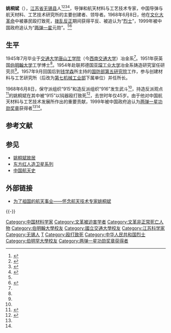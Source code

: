 {{Infobox officeholder
|honorific-prefix = [[两弹一星功勋奖章|两弹一星元勋]]
|name = 姚桐斌
|honorific-suffix = [[烈士_(中华人民共和国)|烈士]]
|image = Yao Tongbin.jpg
|box_width= 250px
|occupation= 导弹和航天材料与工艺技术专家
|period =
|Sex = 男
|birth_date= {{Birth date|1922|9|3}}
|birth_place= {{ROC-1912|江苏省}}[[无锡县|无锡县]]
|death_date= {{Death date and age|1968|6|8|1922|9|3}}
|death_place= {{PRC}}[[北京市|北京市]]
|nationality = {{PRC}}
|residence =
|party = {{CPC}}
|religion =
|spouse = 彭洁清
|relatives = 
|education =
* 1945年，毕业于当时迁贵州的交通大学(唐山工学院)，随后到当时迁北碚的矿冶研究所工作，任助理研究员。
* 1947年，公费留学到英国[[伯明翰大学|伯明翰大学]]深造。
* 1951年获博士学位。
|past =1958年1月被分配到国防部第五研究院一分院工作，任一分院第七研究室主任([[钱学森|钱学森]]领导[[五院十大研究室主任|五院十大研究室主任]]之一)兼第六研究所所长<br>1965年改为第七机械工业部后，他仍任材料与工艺研究所所长<br>1968年6月8日在“文化大革命”中不幸逝世，年仅46岁；1983年被追认为[[革命烈士|革命烈士]]
|awards=1985年获得[[国家科学技术进步特等奖|国家科学技术进步特等奖]]<br>1999年被追授[[两弹一星功勋奖章|两弹一星功勋奖章]]
}}

'''姚桐斌'''（{{bd|1922年|9月3日|1968年|6月8日|catIdx=Y姚桐斌}}），[[江苏省|江苏省]][[无锡县|无锡县]]人<ref name=people01>{{Cite web |url=http://scitech.people.com.cn/GB/17297045.html |title=“两弹一星”元勋姚桐斌的一生 |website=人民網 |date=2012-03-05 |access-date=2016-11-17 |archive-url=https://web.archive.org/web/20161117212249/http://scitech.people.com.cn/GB/17297045.html |archive-date=2016-11-17 |dead-url=no }}</ref><ref name=":0">{{Cite web|title=三位非正常死亡的“两弹一星”功勋科学家|url=http://www.zhishifenzi.com/column/newcolumn/2513.html|access-date=2021-09-05|author=王丹红|date=2016-06-04|work=知识分子|language=zh|archive-date=2021-09-05|archive-url=https://web.archive.org/web/20210905141543/http://www.zhishifenzi.com/column/newcolumn/2513.html}}</ref><ref name=":1">{{Cite web|title=姚 桐 斌 传|url=http://www.swjtubj.com/yaotb/yaotb.html|access-date=2021-09-05|work=西南(唐山)交通大学北京校友会|language=zh|archive-date=2021-09-05|archive-url=https://web.archive.org/web/20210905140343/http://www.swjtubj.com/yaotb/yaotb.html}}</ref><ref>{{Cite web|title=纪念仅有1%人知晓的伟大科学家——姚桐斌|url=https://junshi.gmw.cn/2021-06/08/content_34908917.htm|access-date=2021-09-05|date=2021-06-08|work=[[光明网_(中国)|光明网]]|language=zh|archive-date=2021-09-05|archive-url=https://web.archive.org/web/20210905143354/https://junshi.gmw.cn/2021-06/08/content_34908917.htm}}</ref>，导弹和航天材料与工艺技术专家，中国导弹与航天材料、工艺技术研究所的主要创建者、领导者。1968年6月8日，他在[[文化大革命|文化大革命]]中被暴民殴打致死，[[拨乱反正|拨乱反正]]期间获得平反、被追认为“[[烈士|烈士]]”，1999年被中国政府追认为“[[两弹一星|两弹一星]]元勋”。<ref name="people01" /><ref name=":25">{{Cite web|title=记“两弹一星”元勋姚桐斌：助推中国火箭上天|url=http://military.china.com.cn/2013-03/11/content_28205346_4.htm|accessdate=2019-10-25|author=|date=|format=|work=|publisher=中国网|language=|archive-url=https://web.archive.org/web/20191025053720/http://military.china.com.cn/2013-03/11/content_28205346_4.htm|archive-date=2019-10-25|dead-url=yes}}</ref>

==生平==
1945年7月毕业于[[交通大学|交通大学]][[唐山工学院|唐山工学院]]（今[[西南交通大学|西南交通大学]]）冶金系<ref name=":0" />。1951年获英国[[伯明翰大学|伯明翰大学]]工学博士<ref name=":0" />。1954年赴联邦德国[[亚琛工业大学|亚琛工业大学]]冶金系铸造研究室任研究员<ref name=":0" />。1957年9月回国后到[[钱学森|钱学森]]所主持的[[国防部第五研究院|国防部第五研究院]]工作，参与创建材料与工艺研究所（后改为[[第七机械工业部|第七机械工业部]]下属单位）并任所长。

1968年6月8日，保守派组织“915”和造反派组织“916”发生武斗<ref name=":2" />，持造反派观点<ref>{{Cite web|title=关于两弹元勋姚同斌死因的一些资料|url=https://zhuanlan.zhihu.com/p/54090828|access-date=2022-04-22|work=知乎专栏|language=zh}}</ref>的姚桐斌在其中被“915”以钝器殴打致死<ref name=":2">{{Cite web|title=杨国宇：将军军管日记（1967—1969） _ 半天红文化|url=https://www.bantianhong.com/wenhua/content/30171871_6795.html|access-date=2022-04-22|work=www.bantianhong.com}}</ref>，去世时年仅45岁。由于他对中国航天材料与工艺技术发展所作出的重要贡献，1999年被中国政府追认为[[两弹一星功勋奖章|两弹一星功勋奖章]]获得者<ref name="people01" /><ref name=":0" />。

== 参考文献 ==
{{Reflist}}

== 参见 ==
{{Portal|中华人民共和国|航天|人物}}
* [[姚桐斌故居|姚桐斌故居]]
* [[东方红人造卫星系列|东方红人造卫星系列]]
* [[中国航天史|中国航天史]]

== 外部链接 ==
*[http://news.sina.com.cn/c/edu/2006-04-07/10349558398.shtml 为了祖国的航天事业——怀念航天技术专家姚桐斌]{{Wayback|url=http://news.sina.com.cn/c/edu/2006-04-07/10349558398.shtml |date=20070312092102 }}

{{-}}
{{两弹一星功勋奖章获得者}}

{{Authority control}}

{{DEFAULTSORT:Yao姚}}
[[Category:中国材料学家|Category:中国材料学家]]
[[Category:文革被迫害学者|Category:文革被迫害学者]]
[[Category:文革非正常死亡人物|Category:文革非正常死亡人物]]
[[Category:伯明翰大學校友|Category:伯明翰大學校友]]
[[Category:國立交通大學校友|Category:國立交通大學校友]]
[[Category:江苏科学家|Category:江苏科学家]]
[[Category:无锡人|Category:无锡人]]
[[Category:姚姓|T]]
[[Category:殴打致死|Category:殴打致死]]
[[Category:中华人民共和国烈士|Category:中华人民共和国烈士]]
[[Category:伯明罕大學校友|Category:伯明罕大學校友]]
[[Category:两弹一星功勋奖章获得者|Category:两弹一星功勋奖章获得者]]